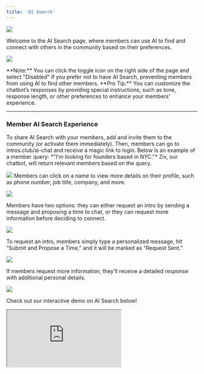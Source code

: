 ```yaml
---
title: 'AI Search'
---
```

![](/images/AI-Search.png)

Welcome to the AI Search page, where members can use AI to find and connect with others in the community based on their preferences.

![](/images/AI-Search-Toggle.png)

<Note>
**Note:** You can click the toggle icon on the right side of the page and select "Disabled" if you prefer not to have AI Search, preventing members from using AI to find other members.
</Note>

<Tip>
    **Pro Tip:** You can customize the chatbot’s responses by providing special instructions, such as tone, response length, or other preferences to enhance your members' experience. 
</Tip>

---
### Member AI Search Experience

<Steps>
  <Step title="Invite Members to AI Search">
   To share AI Search with your members, add and invite them to the community (or activate them immediately). Then, members can go to intros.club/ai-chat and receive a magic link to login. 
  </Step>
  <Step title="Members Type in a Query">
   Below is an example of a member query: *"I'm looking for founders based in NYC."* Ziv, our chatbot, will return relevant members based on the query.

![](/images/AI-Search-Query.png)
</Step>
  <Step title="Members Check Out Profiles">
 Members can click on a name to view more details on their profile, such as phone number, job title, company, and more.

![](/images/AI-Search-Member-Profile.png)

</Step>
  <Step title="Members Choose an Option">
Members have two options: they can either request an intro by sending a message and proposing a time to chat, or they can request more information before deciding to connect.

![](/images/AI-Search-Query1.png)

</Step>
  <Step title="Members Request an Intro">
To request an intro, members simply type a personalized message, hit “Submit and Propose a Time,” and it will be marked as “Request Sent.”

![](/images/AI-Search-Intro-Request.png)

</Step>
  <Step title="Members Request More Information">
If members request more information, they’ll receive a detailed response with additional personal details.

![](/images/AI-Search-Request-Info.png)
    
  </Step>
</Steps>

Check out our interactive demo on AI Search below!

<iframe
  src="https://capture.navattic.com/cm05qcqp0000203l6b2wf3ni4?hideMobileAlert=true&scale=1"
  style={{ border: "none", width: "100%", height: "546px" }}
  allow="fullscreen" 
  id="navattic-embed"
/>







